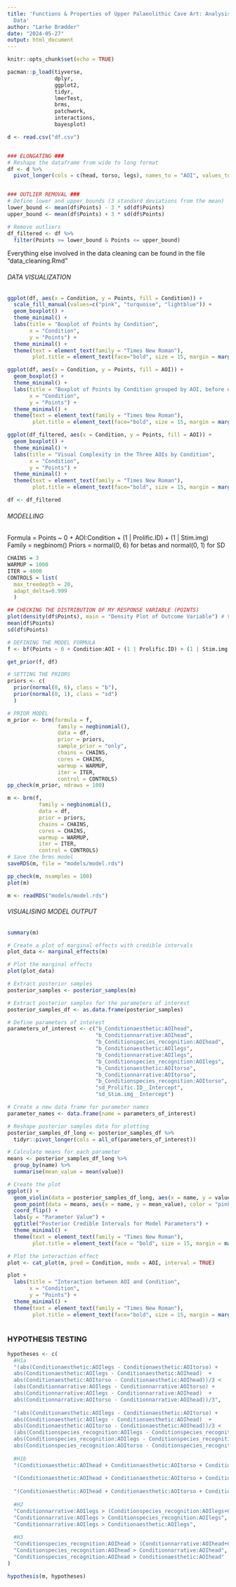 ```yaml
---
title: 'Functions & Properties of Upper Palaeolithic Cave Art: Analysis og Experimental
  Data'
author: "Lærke Brædder"
date: "2024-05-27"
output: html_document
---
```


```r
knitr::opts_chunk$set(echo = TRUE)
```


```r
pacman::p_load(tiyverse, 
               dplyr, 
               ggplot2, 
               tidyr, 
               lmerTest,
               brms,
               patchwork,
               interactions,
               bayesplot)
```

```r
d <- read.csv("df.csv")


### ELONGATING ###
# Reshape the dataframe from wide to long format
df <- d %>%
  pivot_longer(cols = c(head, torso, legs), names_to = "AOI", values_to = "Points")


### OUTLIER REMOVAL ###
# Define lower and upper bounds (3 standard deviations from the mean)
lower_bound <- mean(df$Points) - 3 * sd(df$Points)
upper_bound <- mean(df$Points) + 3 * sd(df$Points)

# Remove outliers
df_filtered <- df %>%
  filter(Points >= lower_bound & Points <= upper_bound)
```
Everything else involved in the data cleaning can be found in the file "data_cleaning.Rmd"


###### DATA VISUALIZATION ######

```r
ggplot(df, aes(x = Condition, y = Points, fill = Condition)) +
  scale_fill_manual(values=c("pink", "turquoise", "lightblue")) + 
  geom_boxplot() +
  theme_minimal() +
  labs(title = "Boxplot of Points by Condition",
       x = "Condition",
       y = "Points") +
  theme_minimal() +
  theme(text = element_text(family = "Times New Roman"),
        plot.title = element_text(face="bold", size = 15, margin = margin(b = 20)))
```


```r
ggplot(df, aes(x = Condition, y = Points, fill = AOI)) +
  geom_boxplot() +
  theme_minimal() +
  labs(title = "Boxplot of Points by Condition grouped by AOI, before outlier removal",
       x = "Condition",
       y = "Points") +
  theme_minimal() +
  theme(text = element_text(family = "Times New Roman"),
        plot.title = element_text(face="bold", size = 15, margin = margin(b = 20)))

ggplot(df_filtered, aes(x = Condition, y = Points, fill = AOI)) +
  geom_boxplot() +
  theme_minimal() +
  labs(title = "Visual Complexity in the Three AOIs by Condition",
       x = "Condition",
       y = "Points") +
  theme_minimal() +
  theme(text = element_text(family = "Times New Roman"),
        plot.title = element_text(face="bold", size = 15, margin = margin(b = 20)))

```

```r
df <- df_filtered
```


###### MODELLING ######

Formula   =   Points ~ 0 + AOI:Condition + (1 | Prolific.ID) + (1 | Stim.img)
Family    =   negbinom()
Priors    =   normal(0, 6) for betas and normal(0, 1) for SD

```r
CHAINS = 3
WARMUP = 1000
ITER = 4000
CONTROLS = list(
  max_treedepth = 20,
  adapt_delta=0.999
  )
```

```r
## CHECKING THE DISTRIBUTION OF MY RESPONSE VARIABLE (POINTS)
plot(density(df$Points), main = "Density Plot of Outcome Variable") # Very clearly a Poisson distribution.
mean(df$Points)
sd(df$Points)
```

```r
# DEFINING THE MODEL FORMULA
f <- bf(Points ~ 0 + Condition:AOI + (1 | Prolific.ID) + (1 | Stim.img))

get_prior(f, df)

# SETTING THE PRIORS
priors <- c(
  prior(normal(0, 6), class = "b"),
  prior(normal(0, 1), class = "sd")
  )
```

```r
# PRIOR MODEL
m_prior <- brm(formula = f,
                family = negbinomial(),
                data = df,
                prior = priors,
                sample_prior = "only",
                chains = CHAINS,
                cores = CHAINS,
                warmup = WARMUP,
                iter = ITER,
                control = CONTROLS)
pp_check(m_prior, ndraws = 100)
```

```r
m <- brm(f,
          family = negbinomial(),
          data = df,
          prior = priors,
          chains = CHAINS,
          cores = CHAINS,
          warmup = WARMUP,
          iter = ITER,
          control = CONTROLS)
# Save the brms model
saveRDS(m, file = "models/model.rds")

pp_check(m, nsamples = 100)
plot(m)
```


```r
m <- readRDS("models/model.rds")
```



###### VISUALISING MODEL OUTPUT ######

```r
summary(m)
```

```r
# Create a plot of marginal effects with credible intervals
plot_data <- marginal_effects(m)

# Plot the marginal effects
plot(plot_data)
```

```r
# Extract posterior samples
posterior_samples <- posterior_samples(m)

# Extract posterior samples for the parameters of interest
posterior_samples_df <- as.data.frame(posterior_samples)

# Define parameters of interest
parameters_of_interest <- c("b_Conditionaesthetic:AOIhead",                         
                            "b_Conditionnarrative:AOIhead",
                            "b_Conditionspecies_recognition:AOIhead",
                            "b_Conditionaesthetic:AOIlegs",
                            "b_Conditionnarrative:AOIlegs",
                            "b_Conditionspecies_recognition:AOIlegs",
                            "b_Conditionaesthetic:AOItorso",
                            "b_Conditionnarrative:AOItorso",
                            "b_Conditionspecies_recognition:AOItorso",
                            "sd_Prolific.ID__Intercept",
                            "sd_Stim.img__Intercept")

# Create a new data frame for parameter names
parameter_names <- data.frame(name = parameters_of_interest)

# Reshape posterior samples data for plotting
posterior_samples_df_long <- posterior_samples_df %>%
  tidyr::pivot_longer(cols = all_of(parameters_of_interest))

# Calculate means for each parameter
means <- posterior_samples_df_long %>%
  group_by(name) %>%
  summarise(mean_value = mean(value))

# Create the plot
ggplot() +
  geom_violin(data = posterior_samples_df_long, aes(x = name, y = value), scale = "width", trim = FALSE) +
  geom_point(data = means, aes(x = name, y = mean_value), color = "pink", size = 2) +
  coord_flip() +
  labs(y = "Parameter Value") +
  ggtitle("Posterior Credible Intervals for Model Parameters") +
  theme_minimal() +
  theme(text = element_text(family = "Times New Roman"),
        plot.title = element_text(face = "bold", size = 15, margin = margin(b = 20)))
```

```r
# Plot the interaction effect
plot <- cat_plot(m, pred = Condition, modx = AOI, interval = TRUE)

plot +
  labs(title = "Interaction between AOI and Condition",
       x = "Condition",
       y = "Points") +
  theme_minimal() +
  theme(text = element_text(family = "Times New Roman"),
        plot.title = element_text(face="bold", size = 15, margin = margin(b = 20)))
  
```



### HYPOTHESIS TESTING ###

```r
hypotheses <- c(
  #H1a
  "(abs(Conditionaesthetic:AOIlegs - Conditionaesthetic:AOItorso) +
  abs(Conditionaesthetic:AOIlegs - Conditionaesthetic:AOIhead)  +
  abs(Conditionaesthetic:AOItorso - Conditionaesthetic:AOIhead))/3 <
  (abs(Conditionnarrative:AOIlegs - Conditionnarrative:AOItorso) +
  abs(Conditionnarrative:AOIlegs - Conditionnarrative:AOIhead)  +
  abs(Conditionnarrative:AOItorso - Conditionnarrative:AOIhead))/3",
  
  "(abs(Conditionaesthetic:AOIlegs - Conditionaesthetic:AOItorso) +
  abs(Conditionaesthetic:AOIlegs - Conditionaesthetic:AOIhead)  +
  abs(Conditionaesthetic:AOItorso - Conditionaesthetic:AOIhead))/3 <
  (abs(Conditionspecies_recognition:AOIlegs - Conditionspecies_recognition:AOItorso) +
  abs(Conditionspecies_recognition:AOIlegs - Conditionspecies_recognition:AOIhead)  +
  abs(Conditionspecies_recognition:AOItorso - Conditionspecies_recognition:AOIhead))/3",
  
  #H1b
  "(Conditionaesthetic:AOIhead + Conditionaesthetic:AOItorso + Conditionaesthetic:AOIlegs) > ((Conditionnarrative:AOIhead + Conditionnarrative:AOItorso + Conditionnarrative:AOIlegs) + (Conditionspecies_recognition:AOIhead + Conditionspecies_recognition:AOItorso + Conditionspecies_recognition:AOIlegs))/2",
  
  "(Conditionaesthetic:AOIhead + Conditionaesthetic:AOItorso + Conditionaesthetic:AOIlegs) > (Conditionnarrative:AOIhead + Conditionnarrative:AOItorso + Conditionnarrative:AOIlegs)",
  
  "(Conditionaesthetic:AOIhead + Conditionaesthetic:AOItorso + Conditionaesthetic:AOIlegs) > (Conditionspecies_recognition:AOIhead + Conditionspecies_recognition:AOItorso + Conditionspecies_recognition:AOIlegs)",
  
  #H2
  "Conditionnarrative:AOIlegs > (Conditionspecies_recognition:AOIlegs+Conditionaesthetic:AOIlegs)/2",
  "Conditionnarrative:AOIlegs > Conditionspecies_recognition:AOIlegs",
  "Conditionnarrative:AOIlegs > Conditionaesthetic:AOIlegs",
  
  #H3
  "Conditionspecies_recognition:AOIhead > (Conditionnarrative:AOIhead+Conditionaesthetic:AOIhead)/2",
  "Conditionspecies_recognition:AOIhead > Conditionnarrative:AOIhead",
  "Conditionspecies_recognition:AOIhead > Conditionaesthetic:AOIhead"
)

hypothesis(m, hypotheses)
```


